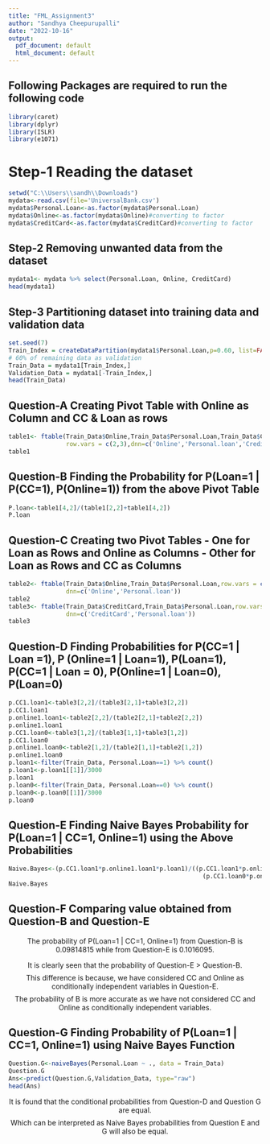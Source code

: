 ---
title: "FML_Assignment3"
author: "Sandhya Cheepurupalli"
date: "2022-10-16"
output:
  pdf_document: default
  html_document: default
---
## Following Packages are required to run the following code
```{r Packages}
library(caret)
library(dplyr)
library(ISLR)
library(e1071)
```

# Step-1 Reading the dataset
```{r Reading dataset}
setwd("C:\\Users\\sandh\\Downloads")
mydata<-read.csv(file='UniversalBank.csv')
mydata$Personal.Loan<-as.factor(mydata$Personal.Loan)
mydata$Online<-as.factor(mydata$Online)#converting to factor
mydata$CreditCard<-as.factor(mydata$CreditCard)#converting to factor

```
## Step-2 Removing unwanted data from the dataset
```{r Cleansing data}
mydata1<- mydata %>% select(Personal.Loan, Online, CreditCard)
head(mydata1)
```

## Step-3 Partitioning dataset into training data and validation data
```{r}
set.seed(7)
Train_Index = createDataPartition(mydata1$Personal.Loan,p=0.60, list=FALSE) 
# 60% of remaining data as validation
Train_Data = mydata1[Train_Index,]
Validation_Data = mydata1[-Train_Index,]
head(Train_Data)
```
## Question-A Creating Pivot Table with Online as Column and CC & Loan as rows
```{r pivot1}
table1<- ftable(Train_Data$Online,Train_Data$Personal.Loan,Train_Data$CreditCard, 
                row.vars = c(2,3),dnn=c('Online','Personal.loan','CreditCard'))
table1
```
## Question-B Finding the Probability for P(Loan=1 | P(CC=1), P(Online=1)) from the above Pivot Table
```{r}
P.loan<-table1[4,2]/(table1[2,2]+table1[4,2])
P.loan
```
## Question-C Creating two Pivot Tables - One for Loan as Rows and Online as Columns - Other for Loan as Rows and CC as Columns
```{r pivot2 and 3}
table2<- ftable(Train_Data$Online,Train_Data$Personal.Loan,row.vars = c(2), 
                dnn=c('Online','Personal.loan'))
table2
table3<- ftable(Train_Data$CreditCard,Train_Data$Personal.Loan,row.vars = c(2), 
                dnn=c('CreditCard','Personal.loan'))
table3
```
## Question-D Finding Probabilities for P(CC=1 | Loan =1), P (Online=1 | Loan=1), P(Loan=1), P(CC=1 | Loan = 0), P(Online=1 | Loan=0), P(Loan=0)
```{r question D}
p.CC1.loan1<-table3[2,2]/(table3[2,1]+table3[2,2])
p.CC1.loan1
p.online1.loan1<-table2[2,2]/(table2[2,1]+table2[2,2])
p.online1.loan1
p.CC1.loan0<-table3[1,2]/(table3[1,1]+table3[1,2])
p.CC1.loan0
p.online1.loan0<-table2[1,2]/(table2[1,1]+table2[1,2])
p.online1.loan0
p.loan1<-filter(Train_Data, Personal.Loan==1) %>% count()
p.loan1<-p.loan1[[1]]/3000
p.loan1
p.loan0<-filter(Train_Data, Personal.Loan==0) %>% count()
p.loan0<-p.loan0[[1]]/3000
p.loan0
```
## Question-E Finding Naive Bayes Probability for P(Loan=1 | CC=1, Online=1) using the Above Probabilities
```{r Question E Naive Bayes}
Naive.Bayes<-(p.CC1.loan1*p.online1.loan1*p.loan1)/((p.CC1.loan1*p.online1.loan1*p.loan1)+
                                                      (p.CC1.loan0*p.online1.loan0*p.loan0))
Naive.Bayes
```
## Question-F Comparing value obtained from Question-B and Question-E
$$\text{The probability of P(Loan=1 | CC=1, Online=1) from Question-B is 0.09814815 while from Question-E is 0.1016095.}$$

$$\text{It is clearly seen that the probability of Question-E > Question-B.}$$
$$\text{This difference is because, we have considered CC and Online as conditionally independent variables in Question-E.}$$ 
$$\text{The probability of B is more accurate as we have not considered CC  and Online as conditionally independent variables.}$$

## Question-G Finding Probability of P(Loan=1 | CC=1, Online=1) using Naive Bayes Function
```{r Question G}
Question.G<-naiveBayes(Personal.Loan ~ ., data = Train_Data)
Question.G
Ans<-predict(Question.G,Validation_Data, type="raw")
head(Ans)
```
$$\text{It is found that the conditional probabilities from Question-D and Question G are equal.}$$
$$\text{Which can be interpreted as Naive Bayes probabilities from Question E and G will also be equal.}$$